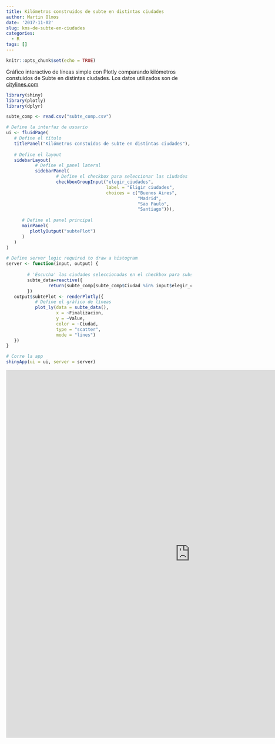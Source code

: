 ```yaml
---
title: Kilómetros construidos de subte en distintas ciudades
author: Martin Olmos
date: '2017-11-02'
slug: kms-de-subte-en-ciudades
categories:
  - R
tags: []
---
```



```r
knitr::opts_chunk$set(echo = TRUE)
```

Gráfico interactivo de líneas simple con Plotly comparando kilómetros constuidos de Subte en distintas ciudades.
Los datos utilizados son de [citylines.com](http://www.citylines.co/data)

```r
library(shiny)
library(plotly)
library(dplyr)

subte_comp <- read.csv("subte_comp.csv")

# Define la interfaz de usuario
ui <- fluidPage(
   # Define el título
   titlePanel("Kilómetros constuidos de subte en distintas ciudades"),
   
   # Define el layout 
   sidebarLayout(
           # Define el panel lateral
           sidebarPanel(
                   # Define el checkbox para seleccionar las ciudades
                   checkboxGroupInput("elegir_ciudades", 
                                      label = "Eligir ciudades",
                                      choices = c("Buenos Aires",
                                                  "Madrid",
                                                  "Sao Paulo", 
                                                  "Santiago"))),
      
      # Define el panel principal
      mainPanel(
         plotlyOutput("subtePlot")
      )
   )
)

# Define server logic required to draw a histogram
server <- function(input, output) {
        
        # 'Escucha' las ciudades seleccionadas en el checkbox para subsetear los datos
        subte_data=reactive({
                return(subte_comp[subte_comp$Ciudad %in% input$elegir_ciudades,])
        })
   output$subtePlot <- renderPlotly({
           # Define el gráfico de líneas
           plot_ly(data = subte_data(), 
                   x = ~Finalizacion, 
                   y = ~Value,
                   color = ~Ciudad, 
                   type = "scatter",
                   mode = "lines")
   })
}

# Corre la app 
shinyApp(ui = ui, server = server)

```

<iframe src="https://martinolmos.shinyapps.io/subte_comp/" style="border: none; width: 1000px; height: 1000px"></iframe>